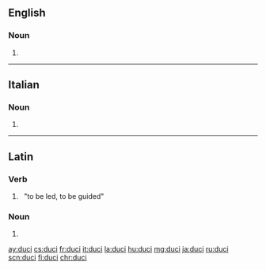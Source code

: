 ==English==

===Noun===
{{head|en|noun plural form|head=duci}}

# {{plural of|duce|lang=en}}

----

==Italian==

===Noun===
{{head|it|noun plural form|g=m}}

# {{plural of|duce|lang=it}}

----

==Latin==

===Verb===
{{la-verb-form|dūcī}}

# {{inflection of|dūcō||pres|pasv|inf|lang=la}}&nbsp;&nbsp;"to be led, to be guided"

===Noun===
{{la-noun-form|ducī}}

# {{inflection of|dux||dat|s|lang=la}}

[[ay:duci]]
[[cs:duci]]
[[fr:duci]]
[[it:duci]]
[[la:duci]]
[[hu:duci]]
[[mg:duci]]
[[ja:duci]]
[[ru:duci]]
[[scn:duci]]
[[fi:duci]]
[[chr:duci]]